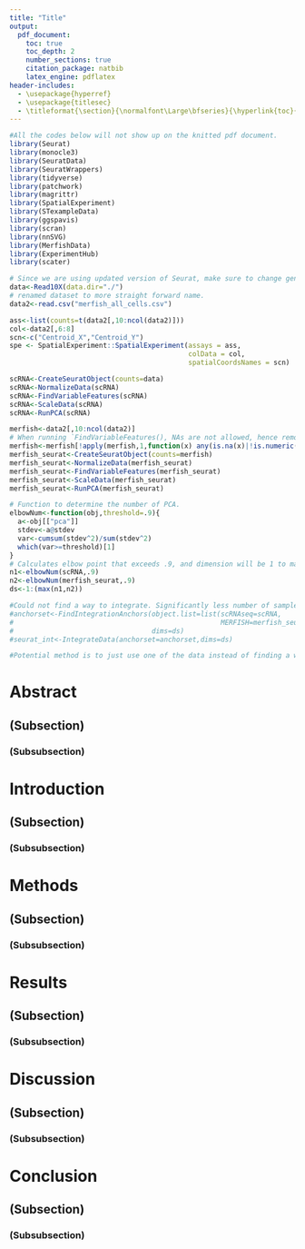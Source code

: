 ---
title: "Title"
output:
  pdf_document:
    toc: true
    toc_depth: 2
    number_sections: true
    citation_package: natbib
    latex_engine: pdflatex
header-includes:
  - \usepackage{hyperref}
  - \usepackage{titlesec}
  - \titleformat{\section}{\normalfont\Large\bfseries}{\hyperlink{toc}{\thesection}}{1em}{}
---

\newpage


```{r,include=FALSE}
#All the codes below will not show up on the knitted pdf document. 
library(Seurat)
library(monocle3)
library(SeuratData)
library(SeuratWrappers)
library(tidyverse)
library(patchwork)
library(magrittr)
library(SpatialExperiment)
library(STexampleData)
library(ggspavis)
library(scran)
library(nnSVG)
library(MerfishData)
library(ExperimentHub)
library(scater)
```

```{r,include=FALSE}
# Since we are using updated version of Seurat, make sure to change genes.tsv.gz to features.tsv.gz. 
data<-Read10X(data.dir="./")
# renamed dataset to more straight forward name. 
data2<-read.csv("merfish_all_cells.csv")
```
```{r}
ass<-list(counts=t(data2[,10:ncol(data2)]))
col<-data2[,6:8]
scn<-c("Centroid_X","Centroid_Y")
spe <- SpatialExperiment::SpatialExperiment(assays = ass, 
                                            colData = col,
                                            spatialCoordsNames = scn)
```

```{r,include=FALSE}
scRNA<-CreateSeuratObject(counts=data)
scRNA<-NormalizeData(scRNA)
scRNA<-FindVariableFeatures(scRNA)
scRNA<-ScaleData(scRNA)
scRNA<-RunPCA(scRNA)

merfish<-data2[,10:ncol(data2)]
# When running `FindVariableFeatures(), NAs are not allowed, hence removed. 
merfish<-merfish[!apply(merfish,1,function(x) any(is.na(x)|!is.numeric(x))),]
merfish_seurat<-CreateSeuratObject(counts=merfish)
merfish_seurat<-NormalizeData(merfish_seurat)
merfish_seurat<-FindVariableFeatures(merfish_seurat)
merfish_seurat<-ScaleData(merfish_seurat)
merfish_seurat<-RunPCA(merfish_seurat)

# Function to determine the number of PCA. 
elbowNum<-function(obj,threshold=.9){
  a<-obj[["pca"]]
  stdev<-a@stdev
  var<-cumsum(stdev^2)/sum(stdev^2)
  which(var>=threshold)[1]
}
# Calculates elbow point that exceeds .9, and dimension will be 1 to maximum of two seurat objects. 
n1<-elbowNum(scRNA,.9)
n2<-elbowNum(merfish_seurat,.9)
ds<-1:(max(n1,n2))

#Could not find a way to integrate. Significantly less number of samples for merfish data. 
#anchorset<-FindIntegrationAnchors(object.list=list(scRNAseq=scRNA,
#                                                   MERFISH=merfish_seurat),
#                                  dims=ds)
#seurat_int<-IntegrateData(anchorset=anchorset,dims=ds)

#Potential method is to just use one of the data instead of finding a way to integrate them together. 
```



# Abstract

## (Subsection)

### (Subsubsection)

\newpage




# Introduction

## (Subsection)

### (Subsubsection)

\newpage




# Methods

## (Subsection)

### (Subsubsection)

\newpage




# Results

## (Subsection)

### (Subsubsection)

\newpage




# Discussion

## (Subsection)

### (Subsubsection)

\newpage




# Conclusion 

## (Subsection)

### (Subsubsection)

\newpage















